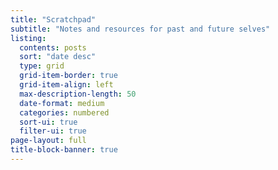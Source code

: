 ```yaml
---
title: "Scratchpad"
subtitle: "Notes and resources for past and future selves"
listing:
  contents: posts
  sort: "date desc"
  type: grid
  grid-item-border: true
  grid-item-align: left
  max-description-length: 50
  date-format: medium
  categories: numbered
  sort-ui: true
  filter-ui: true
page-layout: full
title-block-banner: true
---
```

